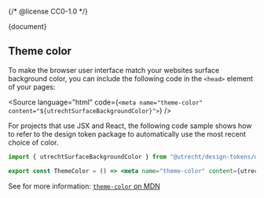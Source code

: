 {/* @license CC0-1.0 */}


<Meta id="css-surface--readme" title="CSS Component/Surface/README" />

<Markdown>{document}</Markdown>

## Theme color

To make the browser user interface match your websites surface background color, you can include the following code in the `<head>` element of your pages:

<Source language="html" code={`<meta name="theme-color" content="${utrechtSurfaceBackgroundColor}">`} />

For projects that use JSX and React, the following code sample shows how to refer to the design token package to automatically use the most recent choice of color.

```jsx
import { utrechtSurfaceBackgroundColor } from "@utrecht/design-tokens/dist/index.mjs";

export const ThemeColor = () => <meta name="theme-color" content={utrechtSurfaceBackgroundColor} />;
```

See for more information: [`theme-color` on MDN](https://developer.mozilla.org/en-US/docs/Web/HTML/Element/meta/name/theme-color)
